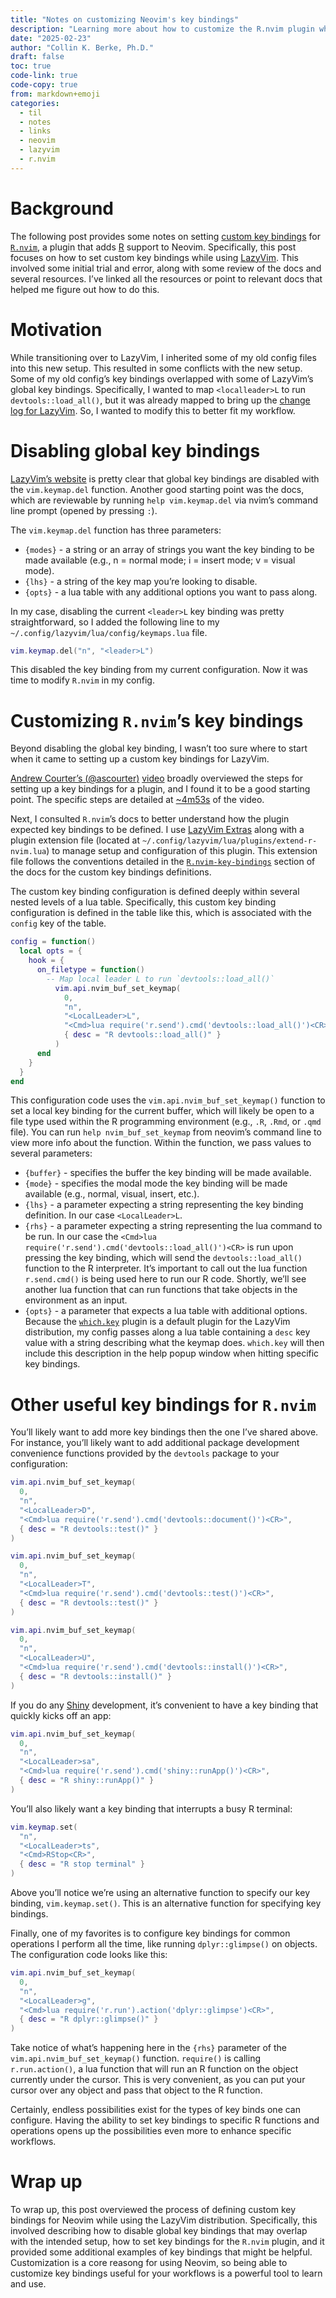 ```yaml
---
title: "Notes on customizing Neovim's key bindings"
description: "Learning more about how to customize the R.nvim plugin while using LazyVim"
date: "2025-02-23"
author: "Collin K. Berke, Ph.D."
draft: false
toc: true
code-link: true
code-copy: true
from: markdown+emoji
categories:
  - til
  - notes
  - links
  - neovim
  - lazyvim
  - r.nvim
---
```


# Background

The following post provides some notes on setting [custom key bindings](https://github.com/R-nvim/R.nvim/blob/ab7afd54bd0410100911a8557bd7f94764a8ff20/doc/R.nvim.txt#L2093) for [`R.nvim`](https://github.com/R-nvim/R.nvim), a plugin that adds [R](https://www.r-project.org/) support to Neovim.
Specifically, this post focuses on how to set custom key bindings while using [LazyVim](https://www.lazyvim.org/).
This involved some initial trial and error, along with some review of the docs and several resources.
I've linked all the resources or point to relevant docs that helped me figure out how to do this.

# Motivation

While transitioning over to LazyVim, I inherited some of my old config files into this new setup.
This resulted in some conflicts with the new setup.
Some of my old config's key bindings overlapped with some of LazyVim's global key bindings.
Specifically, I wanted to map `<localleader>L` to run `devtools::load_all()`, but it was already mapped to bring up the [change log for LazyVim](https://github.com/LazyVim/LazyVim/blob/3f034d0a7f58031123300309f2efd3bb0356ee21/lua/lazyvim/config/keymaps.lua#L185).
So, I wanted to modify this to better fit my workflow.

# Disabling global key bindings

[LazyVim's website](https://www.lazyvim.org/configuration/keymaps#global-keymaps) is pretty clear that global key bindings are disabled with the `vim.keymap.del` function.
Another good starting point was the docs, which are reviewable by running `help vim.keymap.del` via nvim's command line prompt (opened by pressing `:`).

The `vim.keymap.del` function has three parameters:

* `{modes}` - a string or an array of strings you want the key binding to be made available (e.g., n = normal mode; i = insert mode; v = visual mode).
* `{lhs}` - a string of the key map you're looking to disable.
* `{opts}` - a lua table with any additional options you want to pass along.

In my case, disabling the current `<leader>L` key binding was pretty straightforward, so I added the following line to my `~/.config/lazyvim/lua/config/keymaps.lua` file.

``` lua
vim.keymap.del("n", "<leader>L")
```

This disabled the key binding from my current configuration.
Now it was time to modify `R.nvim` in my config.

# Customizing `R.nvim`'s key bindings

Beyond disabling the global key binding, I wasn't too sure where to start when it came to setting up a custom key bindings for LazyVim.

[Andrew Courter's (@ascourter)](https://www.youtube.com/@ascourter) [video](https://www.youtube.com/watch?v=jBzmpArdjlE) broadly overviewed the steps for setting up a key bindings for a plugin, and I found it to be a good starting point. The specific steps are detailed at [~4m53s](https://youtu.be/jBzmpArdjlE?si=CupAvQOH6pi3E_TP&t=293) of the video.

Next, I consulted `R.nvim`'s docs to better understand how the plugin expected key bindings to be defined.
I use [LazyVim Extras](https://www.lazyvim.org/extras) along with a plugin extension file (located at `~/.config/lazyvim/lua/plugins/extend-r-nvim.lua`) to manage setup and configuration of this plugin.
This extension file follows the conventions detailed in the [`R.nvim-key-bindings`](https://github.com/R-nvim/R.nvim/blob/48c0cafdad3baddc350dea9d68f3bc3d1db3065a/doc/R.nvim.txt#L2193) section of the docs for the custom key bindings definitions.

The custom key binding configuration is defined deeply within several nested levels of a lua table.
Specifically, this custom key binding configuration is defined in the table like this, which is associated with the `config` key of the table.

``` lua
config = function()
  local opts = {
    hook = {
      on_filetype = function()
        -- Map local leader L to run `devtools::load_all()`
          vim.api.nvim_buf_set_keymap(
            0,
            "n",
            "<LocalLeader>L",
            "<Cmd>lua require('r.send').cmd('devtools::load_all()')<CR>",
            { desc = "R devtools::load_all()" }
          )
      end
    }
  }
end
```

This configuration code uses the `vim.api.nvim_buf_set_keymap()` function to set a local key binding for the current buffer, which will likely be open to a file type used within the R programming environment (e.g.,  `.R`, `.Rmd`, or `.qmd` file).
You can run `help nvim_buf_set_keymap` from neovim's command line to view more info about the function.
Within the function, we pass values to several parameters:

* `{buffer}` - specifies the buffer the key binding will be made available.
* `{mode}` - specifies the modal mode the key binding will be made available (e.g., normal, visual, insert, etc.).
* `{lhs}` - a parameter expecting a string representing the key binding definition.
In our case `<LocalLeader>L`.
* `{rhs}` - a parameter expecting a string representing the lua command to be run.
In our case the `<Cmd>lua require('r.send').cmd('devtools::load_all()')<CR>` is run upon pressing the key binding, which will send the `devtools::load_all()` function to the R interpreter.
It's important to call out the lua function `r.send.cmd()` is being used here to run our R code.
Shortly, we'll see another lua function that can run functions that take objects in the environment as an input.
* `{opts}` - a parameter that expects a lua table with additional options.
Because the [`which.key`](https://github.com/folke/which-key.nvim) plugin is a default plugin for the LazyVim distribution, my config passes along a lua table containing a `desc` key value with a string describing what the keymap does.
`which.key` will then include this description in the help popup window when hitting specific key bindings.

# Other useful key bindings for `R.nvim`

You'll likely want to add more key bindings then the one I've shared above.
For instance, you'll likely want to add additional package development convenience functions provided by the `devtools` package to your configuration:

``` lua
vim.api.nvim_buf_set_keymap(
  0,
  "n",
  "<LocalLeader>D",
  "<Cmd>lua require('r.send').cmd('devtools::document()')<CR>",
  { desc = "R devtools::test()" }
)

vim.api.nvim_buf_set_keymap(
  0,
  "n",
  "<LocalLeader>T",
  "<Cmd>lua require('r.send').cmd('devtools::test()')<CR>",
  { desc = "R devtools::test()" }
)

vim.api.nvim_buf_set_keymap(
  0,
  "n",
  "<LocalLeader>U",
  "<Cmd>lua require('r.send').cmd('devtools::install()')<CR>",
  { desc = "R devtools::install()" }
)
```

If you do any [Shiny](https://shiny.posit.co/) development, it's convenient to have a key binding that quickly kicks off an app:

``` lua
vim.api.nvim_buf_set_keymap(
  0,
  "n",
  "<LocalLeader>sa",
  "<Cmd>lua require('r.send').cmd('shiny::runApp()')<CR>",
  { desc = "R shiny::runApp()" }
)
```

You'll also likely want a key binding that interrupts a busy R terminal:

``` lua
vim.keymap.set(
  "n",
  "<LocalLeader>ts",
  "<Cmd>RStop<CR>",
  { desc = "R stop terminal" }
)
```

Above you'll notice we're using an alternative function to specify our key binding, `vim.keymap.set()`. 
This is an alternative function for specifying key bindings.

Finally, one of my favorites is to configure key bindings for common operations I perform all the time, like running `dplyr::glimpse()` on objects.
The configuration code looks like this:

``` lua
vim.api.nvim_buf_set_keymap(
  0,
  "n",
  "<LocalLeader>g",
  "<Cmd>lua require('r.run').action('dplyr::glimpse')<CR>",
  { desc = "R dplyr::glimpse()" }
)
```

Take notice of what's happening here in the `{rhs}` parameter of the `vim.api.nvim_buf_set_keymap()` function.
`require()` is calling `r.run.action()`, a lua function that will run an R function on the object currently under the cursor.
This is very convenient, as you can put your cursor over any object and pass that object to the R function.

Certainly, endless possibilities exist for the types of key binds one can configure.
Having the ability to set key bindings to specific R functions and operations opens up the possibilities even more to enhance specific workflows.

# Wrap up

To wrap up, this post overviewed the process of defining custom key bindings for Neovim while using the LazyVim distribution.
Specifically, this involved describing how to disable global key bindings that may overlap with the intended setup, how to set key bindings for the `R.nvim` plugin, and it provided some additional examples of key bindings that might be helpful.
Customization is a core reasong for using Neovim, so being able to customize key bindings useful for your workflows is a powerful tool to learn and use.
